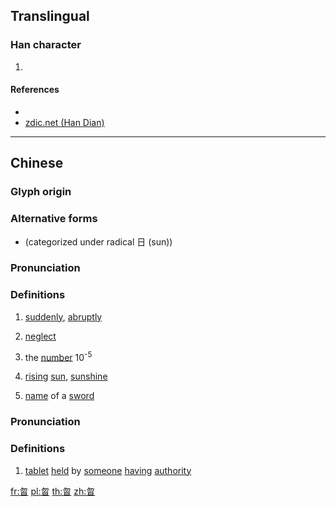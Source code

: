==Translingual==

===Han character===
{{Han char|rn=73|rad=曰|as=04|sn=8|four=27602|canj=PHA,XPHA|ids=⿱勿曰}}

# {{defn|Han|sort=曰04}}

====References====
* {{Han ref|kx=0492.020|dkj=14287|hdz=21493.020|uh=66F6|ud=26358|bh=CCD1|bd=52433}}
* [http://www.zdic.net/z/1b/js/66F6.htm zdic.net (Han Dian)]

----

==Chinese==
{{zh-forms}}

===Glyph origin===
{{Han etym}}

===Alternative forms===
* {{zh-l|㫚}} (categorized under radical 日 (sun))

===Pronunciation===
{{zh-pron
|m=hū
|c=fat1
|mc=y
|oc=y
|ma=
|cat=adv,v,num,n
}}

===Definitions===
{{zh-hanzi}}

# {{label|zh|classical}} [[suddenly]], [[abruptly]]
# {{label|zh|classical}} [[neglect]]
# {{label|zh|classical}} the [[number]] 10<sup>-5</sup>
# {{label|zh|archaic}} [[rising]] [[sun]], [[sunshine]]
# {{label|zh|archaic}} [[name]] of a [[sword]]

===Pronunciation===
{{zh-pron
|m=hù
|c=
|ma=
|cat=n
}}

===Definitions===
{{zh-hanzi}}

# {{label|zh|classical}} [[tablet]] [[held]] by [[someone]] [[having]] [[authority]]

[[fr:曶]]
[[pl:曶]]
[[th:曶]]
[[zh:曶]]